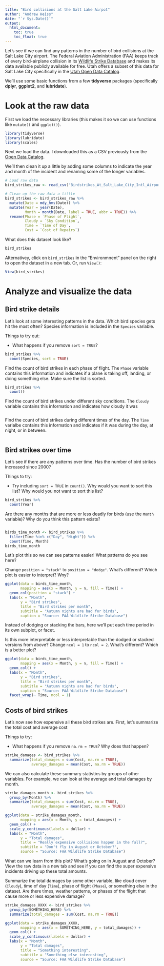 ```yaml
---
title: "Bird collisions at the Salt Lake Airpot"
author: "Andrew Heiss"
date: "`r Sys.Date()`"
output: 
  html_document:
    toc: true
    toc_float: true
---
```


Let's see if we can find any patterns in the number of bird collisions at the Salt Lake City airport. The Federal Aviation Administration (FAA) keeps track of every bird-airplane collision in its [Wildlife Strike Database](https://wildlife.faa.gov/) and makes its data available publicly available for free. Utah offers a subset of this data for Salt Lake City specifically in the [Utah Open Data Catalog](https://opendata.utah.gov/Public-Safety/Birdstrikes-At-Salt-Lake-City-Intl-Airport-2000-20/ez64-g6kd/about).

We'll use some basic functions from a few **tidyverse** packages (specifically **dplyr**, **ggplot2**, and **lubridate**).


# Look at the raw data

First we load the necessary libraries (this makes it so we can use functions like `mutate()` and `ggplot()`).

```r
library(tidyverse)
library(lubridate)
library(scales)
```

Next we load the data. I downloaded this as a CSV previously from the [Open Data Catalog](https://opendata.utah.gov/Public-Safety/Birdstrikes-At-Salt-Lake-City-Intl-Airport-2000-20/ez64-g6kd/about).

We'll then clean it up a little by adding some columns to indicate the year and month of the incident and renaming some of the longer variables.

```r
# Load raw data
bird_strikes_raw <- read_csv("Birdstrikes_At_Salt_Lake_City_Intl_Airport_2000-2014.csv")

# Clean up the raw data a little
bird_strikes <- bird_strikes_raw %>% 
  mutate(Date = mdy_hms(Date)) %>% 
  mutate(Year = year(Date),
         Month = month(Date, label = TRUE, abbr = TRUE)) %>% 
  rename(Phase = `Phase of Flight`,
         Cloudy = `Sky Condition`,
         Time = `Time of Day`,
         Cost = `Cost of Repairs`)
```

What does this dataset look like?

```r
bird_strikes
```

Alternativey, click on `bird_strikes` in the "Environmnent" panel on the right to open the dataset in a new tab. Or, run `View()`:

```r
View(bird_strikes)
```


# Analyze and visualize the data

## Bird strike details

Let's look at some interesting patterns in the data. Which bird species gets hit the most often? Species information is included in the `Species` variable.

Things to try out:

- What happens if you remove `sort = TRUE`?

```r
bird_strikes %>% 
  count(Species, sort = TRUE)
```

Find the count of bird strikes in each phase of flight. The `Phase` variable contains this information and indicates if a plane is taking off, landing, or doing something else. Make sure the list is sorted.

```r
bird_strikes %>% 
  count()
```

Find the count of bird strikes under different sky conditions. The `Cloudy` variable contains this information and indicates how cloudy it was 

```r

```

Find the count of bird strikes during different times of the day. The `Time` varialbe contains this information and indicates if it was during the day, at night, or in between.

```r

```

## Bird strikes over time

Let's see if there are any patterns over time. Has the number of bird strikes increased since 2000?

Things to try:

- Try including `sort = TRUE` in `count()`. Why would you want to sort this list? Why would you not want to sort this list?

```r
bird_strikes %>% 
  count(Year)
```

Are there any months that are more or less deadly for birds (use the `Month` variable)? Why do you think this pattern exists?

```r

```


```r
birds_time_month <- bird_strikes %>% 
  filter(Time %in% c("Day", "Night")) %>% 
  count(Time, Month)
birds_time_month
```

Let's plot this so we can see patterns easier! What patterns do you see here? 

Change `position = "stack"` to `position = "dodge"`. What's different? Which plot is easier to interpret? Wny?

```r
ggplot(data = birds_time_month, 
       mapping = aes(x = Month, y = n, fill = Time)) + 
  geom_col(position = "stack") +
  labs(x = "Month", 
       y = "Bird strikes",
       title = "Bird strikes per month",
       subtitle = "Autumn nights are bad for birds",
       caption = "Source: FAA Wildlife Strike Database")
```

Instead of dodging or stacking the bars, here we'll put each time period in its own subplot, or facet. 

Is this more interpretable or less interpretable than the dodged or stacked versions from above? Change `ncol = 1` to `ncol = 2`. What's different? Which is a better plot?

```r
ggplot(data = birds_time_month, 
       mapping = aes(x = Month, y = n, fill = Time)) + 
  geom_col() + 
  labs(x = "Month", 
       y = "Bird strikes",
       title = "Bird strikes per month",
       subtitle = "Autumn nights are bad for birds",
       caption = "Source: FAA Wildlife Strike Database")
  facet_wrap(~ Time, ncol = 1)
```

## Costs of bird strikes

Let's now see how expensive all these bird strikes are. First, let's summarize the total cost and average cost

Things to try:

- What happens if you remove `na.rm = TRUE`? Why does that happen?

```r
strike_damages <- bird_strikes %>% 
  summarize(total_damages = sum(Cost, na.rm = TRUE),
            average_damages = mean(Cost, na.rm = TRUE))
```

We can also calculate these summary statistics by groups of other variables. For example, we can look at the average and total damages by month.

```r
strike_damages_month <- bird_strikes %>% 
  group_by(Month) %>% 
  summarize(total_damages = sum(Cost, na.rm = TRUE),
            average_damages = mean(Cost, na.rm = TRUE))

ggplot(data = strike_damages_month, 
       mapping = aes(x = Month, y = total_damages)) + 
  geom_col() + 
  scale_y_continuous(labels = dollar) +
  labs(x = "Month",
       y = "Total damages",
       title = "Really expensive collisions happen in the fall?",
       subtitle = "Don't fly in August or October?",
       source = "Source: FAA Wildlife Strike Database")
```

What can we learn from this plot? What's going on in August and October? View the raw data in a new tab and see if you can find the super expensive incidents driving up these total amounts.

Summarize the total damages by some other variable, like cloud cover (`Cloudy`), time of day (`Time`), phase of flight (`Phase`), or something else in the dataset. Are there times, weather patterns, or phases of the flight that cause more or less expensive damage?

```r
strike_damages_XXXX <- bird_strikes %>% 
  group_by(SOMETHING_HERE) %>% 
  summarize(total_damages = sum(Cost, na.rm = TRUE))

ggplot(data = strike_damages_XXXX, 
       mapping = aes(x = SOMETHING_HERE, y = total_damages)) + 
  geom_col() +
  scale_y_continuous(labels = dollar) +
  labs(x = "Month",
       y = "Total damages",
       title = "Something interesting",
       subtitle = "Something else interesting",
       source = "Source: FAA Wildlife Strike Database")
```

